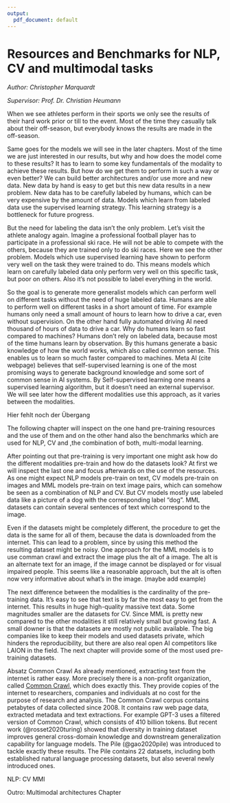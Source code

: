 ```yaml
---
output:
  pdf_document: default
---
```

# Resources and Benchmarks for NLP, CV and multimodal tasks

*Author: Christopher Marquardt*

*Supervisor: Prof. Dr. Christian Heumann*

When we see athletes perform in their sports we only see the results of their hard work prior or till to the event. Most of the time they casually talk about their off-season, but everybody knows the results are made in the off-season. 

Same goes for the models we will see in the later chapters. Most of the time we are just interested in our results, but why and how does the model come to these results? It has to learn to some key fundamentals of the modality to achieve these results. But how do we get them to perform in such a way or even better? We can build better architectures and/or use more and new data. New data by hand is easy to get but this new data results in a new problem. New data has to be carefully labeled by humans, which can be very expensive by the amount of data. Models which learn from labeled data use the supervised learning strategy. This learning strategy is a bottleneck for future progress.

But the need for labeling the data isn't the only problem. Let's visit the athlete analogy again. Imagine a professional football player has to participate in a professional ski race. He will not be able to compete with the others, because they are trained only to do ski races. Here we see the other problem. Models which use supervised learning have shown to perform very well on the task they were trained to do. This means models which learn on carefully labeled data only perform very well on this specific task, but poor on others. Also it's not possible to label everything in the world. 

So the goal is to generate more generalist models which can perform well on different tasks without the need of huge labeled data. Humans are able to perform well on different tasks in a short amount of time. For example humans only need a small amount of hours to learn how to drive a car, even without supervision. On the other hand fully automated driving AI need thousand of hours of data to drive a car. Why do humans learn so fast compared to machines?
Humans don't rely on labeled data, because most of the time humans learn by observation. By this humans generate a basic knowledge of how the world works, which also called common sense. This enables us to learn so much faster compared to machines.
Meta AI (cite webpage) believes that self-supervised learning is one of the most promising ways to generate background knowledge and some sort of common sense in AI systems. By Self-supervised learning one means a supervised learning algorithm, but it doesn't need an external supervisor. We will see later how the different modalities use this approach, as it varies between the modalities.

Hier fehlt noch der Übergang

The following chapter will inspect on the one hand pre-training resources and the use of them and on the other hand also the benchmarks which are used for NLP, CV and ,the combination of both, multi-modal learning.

\subsection{Pre-training}
  
After pointing out that pre-training is very important one might ask how do the different modalities pre-train and how do the datasets look? At first we will inspect the last one and focus afterwards on the use of the resources.
As one might expect NLP models pre-train on text, CV models pre-train on images and MML models pre-train on text image pairs, which can somehow be seen as a combination of NLP and CV. But CV models mostly use labeled data like a picture of a dog with the corresponding label "dog". MML datasets can contain several sentences of text which correspond to the image.

Even if the datasets might be completely different, the procedure to get the data is the same for all of them, because the data is downloaded from the internet. This can lead to a problem, since by using this method the resulting dataset might be noisy. One approach for the MML models is to use comman crawl and extract the image plus the alt of a image. The alt is an alternate text for an image, if the image cannot be displayed or for visual impaired people. This seems like a reasonable approach, but the alt is often now very informative about what's in the image. (maybe add example)

The next difference between the modalities is the cardinality of the pre-training data. It's easy to see that text is by far the most easy to get from the internet. This results in huge high-quality massive text data. Some magnitudes smaller are the datasets for CV. Since MML is pretty new compared to the other modalities it still relatively small but growing fast. A small downer is that the datasets are mostly not public available. The big companies like to keep their models and used datasets private, which hinders the reproducibility, but there are also real open AI competitors like LAION in the field. 
The next chapter will provide some of the most used pre-training datasets.

\subsubsection{Resources for pre-training}

Absatz Common Crawl
As already mentioned, extracting text from the internet is rather easy. More precisely there is a non-profit organization, called [Common Crawl](https://commoncrawl.org), which does exactly this. They provide copies of the internet to researchers, companies and individuals at no cost for the purpose of research and analysis. The Common Crawl corpus contains petabytes of data collected since 2008. It contains raw web page data, extracted metadata and text extractions. For example GPT-3 uses a filtered version of Common Crawl, which consists of 410 billion tokens.
But recent work (@rosset2020turing) showed that diversity in training dataset improves general cross-domain knowledge and downstream generalization capability for language models. The Pile (@gao2020pile) was introduced to tackle exactly these results. The Pile contains 22 datasets, including both established natural language processing datasets, but also several newly introduced ones.




NLP:
\begin{itemize}
  \item Common Crawl
  \item the Pile
  \item BooksCorpus
\end{itemize}

CV
\begin{itemize}
  \item ImageNet 1k 
  \item ImageNet 21k 
  \item JFT-300M
\end{itemize}


MMl
\begin{itemize}
  \item LAION 400M & 5B
  \item COCA
  \item COCO
\end{itemize}

   \begin{itemize}
    \item State and explain 3-4 of the most used resources (maybe add more)
    \item provide resources to find more (papers with code, ...)
  \end{itemize}
    
  \subsubsection{Use of resources}
    \begin{itemize}
      \item How pre-training is used in the modalities
      \item How has pre-training changed or has it even changed in modalities
        \begin{itemize}
          \item supervised; just tell: not used anymore and skip to self-supervised
          \item self-supervised; cite that SSL is more similiar tp the learning of a human then supervised (Yann le , yannic kilcher interview)
          \item BERT, GPT-3 use MLM, NSP; NSP not really needed (deBERTa or RoBERTa)
          \item easy in NLP but not easy in CV, 
          \item Solution space in NLP is finite in CV not (The dark matter of intelligence blog)
          \item contrastive loss => need for hard negatives (bad)
          \item BYOL approach, gets rid of hard negatives => good
          \item Self-distillation (student, teacher model)
          \item augmentation used to mimic MLM
        \end{itemize}
        \item bla
         \begin{itemize}
        \item CV: still all train on ImageNet ("Are we done with ImageNet") and poor performance of ObjectNet
            \item use of noisy data; ?quantity > quality?
        \end{itemize}
        \item State and explain 2 or 3 main used pre-training tasks
          \begin{itemize}
            \item masked approaches
            \item ...
          \end{itemize}
      \end{itemize}
    
\subsection{Fine-tuning}
  \begin{itemize}
    \item why fine-tuning is important
    \item where and how to fine-tune
    \item use labeled data for down-stream tasks
    \item ... 
  \end{itemize}

\subsection{Benchmarks for modalities}
  \begin{itemize}
    \item Importance of benchmarks
      \begin{itemize}
        \item also need for new ones (like Psych: Flynn Effect)
          \begin{itemize}
            \item do models get better or is it possible that pre-training                         contains already benchmarks (too much crawl; NLP)
          \end{itemize}
        \item Hint that models pre-train on different resources but perform on same benchmarks (good or bad)
        \end{itemize}
      \item different tasks for benchmarks
        \begin{itemize}
          \item state most important ones also give infor to find ohters (example: papers with code)
          \item Hint that it's most of the time reduction to classification tasks (like is this next sentences)
          \item Semantic of produced sentences often not nice
        \end{itemize}
  \end{itemize}


Outro: Multimodal architectures Chapter




